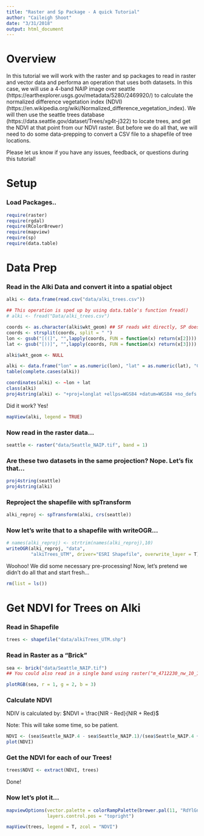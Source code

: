 ```yaml
---
title: "Raster and Sp Package - A quick Tutorial"
author: "Caileigh Shoot"
date: "3/31/2018"
output: html_document
---
```


# Overview
In this tutorial we will work with the raster and sp packages to read in raster and vector data and performa an operation that uses both datasets. In this case, we will use a 4-band NAIP image over seattle (https://earthexplorer.usgs.gov/metadata/5280/2469920/) to calculate the normalized difference vegetation index (NDVI) (https://en.wikipedia.org/wiki/Normalized_difference_vegetation_index). We will then use the seattle trees database (https://data.seattle.gov/dataset/Trees/xg4t-j322) to locate trees, and get the NDVI at that point from our NDVI raster. But before we do all that, we will need to do some data-prepping to convert a CSV file to a shapefile of tree locations. 

Please let us know if you have any issues, feedback, or questions during this tutorial! 

# Setup
### Load Packages..
```r
require(raster)
require(rgdal)
require(RColorBrewer)
require(mapview)
require(sp)
require(data.table)
```

# Data Prep
### Read in the Alki Data and convert it into a spatial object
```r
alki <- data.frame(read.csv("data/alki_trees.csv"))

## This operation is sped up by using data.table's function fread()
# alki <- fread("Data/alki_trees.csv")
```

```r
coords <- as.character(alki$wkt_geom) ## SF reads wkt directly, SP does not :(... so we have to do all this!
coords <- strsplit(coords, split = " ")
lon <- gsub("[((]", "",lapply(coords, FUN = function(x) return(x[2])))
lat <- gsub("[))]", "",lapply(coords, FUN = function(x) return(x[3])))

alki$wkt_geom <- NULL

alki <- data.frame("lon" = as.numeric(lon), "lat" = as.numeric(lat), "Common Name" = as.character(alki$COMMON_NAM))
table(complete.cases(alki))

coordinates(alki) <- ~lon + lat
class(alki)
proj4string(alki) <- "+proj=longlat +ellps=WGS84 +datum=WGS84 +no_defs "
```

Did it work? Yes!
```r
mapView(alki, legend = TRUE)
```

### Now read in the raster data...
```r
seattle <- raster("data/Seattle_NAIP.tif", band = 1)
```

### Are these two datasets in the same projection? Nope. Let's fix that...
```r
proj4string(seattle)
proj4string(alki)
```

### Reproject the shapefile with spTransform
```r
alki_reproj <- spTransform(alki, crs(seattle))
```

### Now let's write that to a shapefile with writeOGR...
```r
# names(alki_reproj) <- strtrim(names(alki_reproj),10)
writeOGR(alki_reproj, "data", 
         "alkiTrees_UTM", driver="ESRI Shapefile", overwrite_layer = T)
```

Woohoo! We did some necessary pre-processing! Now, let's pretend we didn't do all that and start fresh...
```r
rm(list = ls())
```

# Get NDVI for Trees on Alki
### Read in Shapefile
```r
trees <- shapefile("data/alkiTrees_UTM.shp")
```

### Read in Raster as a "Brick"
```r
sea <- brick("data/Seattle_NAIP.tif")
## You could also read in a single band using raster("m_4712230_nw_10_1_20170815/m_4712230_nw_10_1_20170815.tif", band = 1)

plotRGB(sea, r = 1, g = 2, b = 3)
```

### Calculate NDVI
NDIV is calculated by:
$NDVI = \frac{NIR - Red}{NIR + Red}$

Note: This will take some time, so be patient. 
```r
NDVI <- (sea$Seattle_NAIP.4 - sea$Seattle_NAIP.1)/(sea$Seattle_NAIP.4 + sea$Seattle_NAIP.1)
plot(NDVI)
```

### Get the NDVI for each of our Trees!
```r
trees$NDVI <- extract(NDVI, trees)
```
Done!

### Now let's plot it...
```r
mapviewOptions(vector.palette = colorRampPalette(brewer.pal(11, "RdYlGn")),
               layers.control.pos = "topright")

mapView(trees, legend = T, zcol = "NDVI")
```


